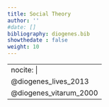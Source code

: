 ```yaml
---
title: Social Theory
author: ''
#date: []
bibliography: diogenes.bib
showthedate : false
weight: 10
---
```



---
nocite: | 
  @diogenes_lives_2013
  @diogenes_vitarum_2000
---

